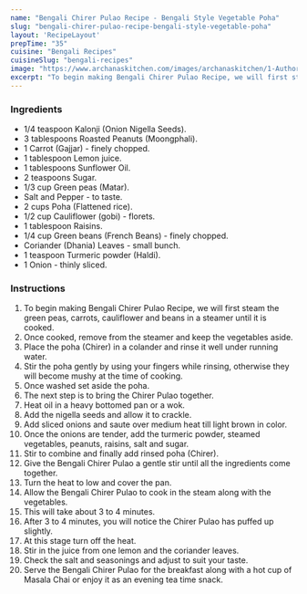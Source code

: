 ---
name: "Bengali Chirer Pulao Recipe - Bengali Style Vegetable Poha"
slug: "bengali-chirer-pulao-recipe-bengali-style-vegetable-poha"
layout: 'RecipeLayout'
prepTime: "35"
cuisine: "Bengali Recipes"
cuisineSlug: "bengali-recipes"
image: "https://www.archanaskitchen.com/images/archanaskitchen/1-Author/Chandrima_Sarkar/Bengali_Chirer_Polao_Recipe_Bengali_Style_Poha_with_Vegetables.jpg"
excerpt: "To begin making Bengali Chirer Pulao Recipe, we will first steam the green peas, carrots, cauliflower and beans in a steamer until it is cooked"
---

### Ingredients

- 1/4 teaspoon Kalonji (Onion Nigella Seeds).
- 3 tablespoons Roasted Peanuts (Moongphali).
- 1 Carrot (Gajjar) - finely chopped.
- 1 tablespoon Lemon juice.
- 1 tablespoons Sunflower Oil.
- 2 teaspoons Sugar.
- 1/3 cup Green peas (Matar).
- Salt and Pepper - to taste.
- 2 cups Poha (Flattened rice).
- 1/2 cup Cauliflower (gobi) - florets.
- 1 tablespoon Raisins.
- 1/4 cup Green beans (French Beans) - finely chopped.
- Coriander (Dhania) Leaves - small bunch.
- 1 teaspoon Turmeric powder (Haldi).
- 1 Onion - thinly sliced.

### Instructions

1. To begin making Bengali Chirer Pulao Recipe, we will first steam the green peas, carrots, cauliflower and beans in a steamer until it is cooked.
1. Once cooked, remove from the steamer and keep the vegetables aside.
1. Place the poha (Chirer) in a colander and rinse it well under running water.
1. Stir the poha gently by using your fingers while rinsing, otherwise they will become mushy at the time of cooking.
1. Once washed set aside the poha.
1. The next step is to bring the Chirer Pulao together.
1. Heat oil in a heavy bottomed pan or a wok.
1. Add the nigella seeds and allow it to crackle.
1. Add sliced onions and saute over medium heat till light brown in color.
1.  Once the onions are tender, add the turmeric powder, steamed vegetables, peanuts, raisins, salt and sugar.
1. Stir to combine and finally add rinsed poha (Chirer).
1. Give the Bengali Chirer Pulao a gentle stir until all the ingredients come together.
1. Turn the heat to low and cover the pan.
1. Allow the Bengali Chirer Pulao to cook in the steam along with the vegetables.
1. This will take about 3 to 4 minutes.
1. After 3 to 4 minutes, you will notice the Chirer Pulao has puffed up slightly.
1. At this stage turn off the heat.
1. Stir in the juice from one lemon and the coriander leaves.
1. Check the salt and seasonings and adjust to suit your taste.
1. Serve the Bengali Chirer Pulao for the breakfast along with a hot cup of Masala Chai or enjoy it as an evening tea time snack.
